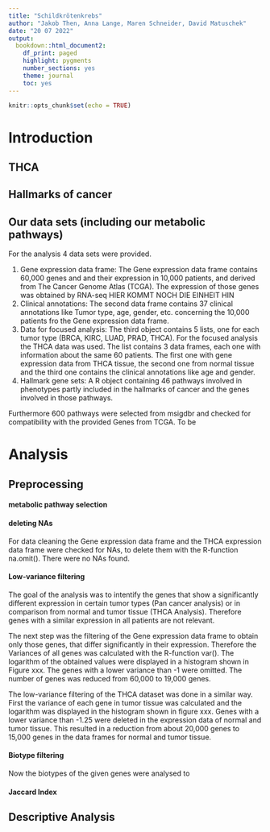 ```yaml
---
title: "Schildkrötenkrebs"
author: "Jakob Then, Anna Lange, Maren Schneider, David Matuschek"
date: "20 07 2022"
output:
  bookdown::html_document2:
    df_print: paged
    highlight: pygments
    number_sections: yes
    theme: journal
    toc: yes
---
```


```r
knitr::opts_chunk$set(echo = TRUE)
```

# Introduction

## THCA

## Hallmarks of cancer

## Our data sets (including our metabolic pathways)

For the analysis 4 data sets were provided.

1)  Gene expression data frame: The Gene expression data frame contains 60,000 genes and and their expression in 10,000 patients, and derived from The Cancer Genome Atlas (TCGA). The expression of those genes was obtained by RNA-seq HIER KOMMT NOCH DIE EINHEIT HIN
2)  Clinical annotations: The second data frame contains 37 clinical annotations like Tumor type, age, gender, etc. concerning the 10,000 patients fro the Gene expression data frame.
3)  Data for focused analysis: The third object contains 5 lists, one for each tumor type (BRCA, KIRC, LUAD, PRAD, THCA). For the focused analysis the THCA data was used. The list contains 3 data frames, each one with information about the same 60 patients. The first one with gene expression data from THCA tissue, the second one from normal tissue and the third one contains the clinical annotations like age and gender.
4)  Hallmark gene sets: A R object containing 46 pathways involved in phenotypes partly included in the hallmarks of cancer and the genes involved in those pathways.

Furthermore 600 pathways were selected from msigdbr and checked for compatibility with the provided Genes from TCGA. To be

# Analysis

## Preprocessing

#### metabolic pathway selection

#### deleting NAs

For data cleaning the Gene expression data frame and the THCA expression data frame were checked for NAs, to delete them with the R-function na.omit(). There were no NAs found.

#### Low-variance filtering

The goal of the analysis was to intentify the genes that show a significantly different expression in certain tumor types (Pan cancer analysis) or in comparison from normal and tumor tissue (THCA Analysis). Therefore genes with a similar expression in all patients are not relevant.

The next step was the filtering of the Gene expression data frame to obtain only those genes, that differ significantly in their expression. Therefore the Variances of all genes was calculated with the R-function var(). The logarithm of the obtained values were displayed in a histogram shown in Figure xxx. The genes with a lower variance than -1 were omitted. The number of genes was reduced from 60,000 to 19,000 genes.

The low-variance filtering of the THCA dataset was done in a similar way. First the variance of each gene in tumor tissue was calculated and the logarithm was displayed in the histogram shown in figure xxx. Genes with a lower variance than -1.25 were deleted in the expression data of normal and tumor tissue. This resulted in a reduction from about 20,000 genes to 15,000 genes in the data frames for normal and tumor tissue.

#### Biotype filtering

Now the biotypes of the given genes were analysed to

#### Jaccard Index

## Descriptive Analysis
